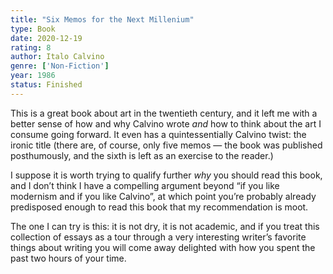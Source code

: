 ```yaml
---
title: "Six Memos for the Next Millenium"
type: Book
date: 2020-12-19
rating: 8
author: Italo Calvino
genre: ['Non-Fiction']
year: 1986
status: Finished
---
```


This is a great book about art in the twentieth century, and it left me with a better sense of how and why Calvino wrote _and_ how to think about the art I consume going forward. It even has a quintessentially Calvino twist: the ironic title (there are, of course, only five memos — the book was published posthumously, and the sixth is left as an exercise to the reader.) 

I suppose it is worth trying to qualify further _why_ you should read this book, and I don’t think I have a compelling argument beyond “if you like modernism and if you like Calvino”, at which point you’re probably already predisposed enough to read this book that my recommendation is moot.

The one I can try is this: it is not dry, it is not academic, and if you treat this collection of essays as a tour through a very interesting writer’s favorite things about writing you will come away delighted with how you spent the past two hours of your time.
